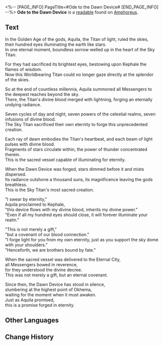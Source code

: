 <%-- [PAGE_INFO]
PageTitle=#Ode to the Dawn Device#
[END_PAGE_INFO] --%>
{{Readable Infobox
|id           = 531
|partIds      = 190859
|title        = 
|image        = Item Ode to the Dawn Device.png
|world        = Amphoreus
|parts        = 1
|author       = <!--to be added-->
|description  = A collection of poems singing praises of the Dawn Device, considered essential reading for all priests serving Aquila.
|part1        = Ode to the Dawn Device
|source1      = {{cx|Source missing}}
|characters   = Aquila; Kephale
|factions     = Okhema
}}
'''Ode to the Dawn Device''' is a [[readable]] found on [[Amphoreus]].
<!--
==Location==
{{Map Embed|<map name>|<marker id>}}
-->
==Text==
In the Golden Age of the gods, Aquila, the Titan of light, ruled the skies, their hundred eyes illuminating the earth like stars.<br />
In one eternal moment, boundless sorrow welled up in the heart of the Sky Titan.

For they had sacrificed its brightest eyes, bestowing upon Kephale the flames of wisdom.<br />
Now this Worldbearing Titan could no longer gaze directly at the splendor of the skies.

So at the end of countless millennia, Aquila summoned all Messengers to the deepest reaches beyond the sky.<br />
There, the Titan's divine blood merged with lightning, forging an eternally undying radiance.

Seven cycles of day and night, seven powers of the celestial realms, seven infusions of divine blood.<br />
The Sky Titan sacrificed their own eternity to forge this unprecedented creation.

Each ray of dawn embodies the Titan's heartbeat, and each beam of light pulses with divine blood.<br />
Fragments of stars circulate within, the power of thunder concentrated therein.<br />
This is the sacred vessel capable of illuminating for eternity.

When the Dawn Device was forged, stars dimmed before it and mists dispersed.<br />
Its radiance outshone a thousand suns, its magnificence leaving the gods breathless.<br />
This is the Sky Titan's most sacred creation.

"I swear by eternity,"<br />
Aquila proclaimed to Kephale,<br />
"this device flows with my divine blood, inherits my divine power."<br />
"Even if all my hundred eyes should close, it will forever illuminate your realm."

"This is not merely a gift,"<br />
"but a covenant of our blood connection."<br />
"I forge light for you from my own eternity, just as you support the sky dome with your shoulders."<br />
"Henceforth, we are brothers bound by fate."

When the sacred vessel was delivered to the Eternal City,<br />
all Messengers bowed in reverence,<br />
for they understood the divine decree.<br />
This was not merely a gift, but an eternal covenant.

Since then, the Dawn Device has stood in silence,<br />
slumbering at the highest point of Okhema,<br />
waiting for the moment when it must awaken.<br />
Just as Aquila promised,<br />
this is a promise forged in eternity.

<!--
==Trivia==
* 
-->
==Other Languages==
{{Other Languages
|en   = Ode to the Dawn Device
|zhs  = 黎明机器颂
|zht  = 黎明機器頌
|ja   = 黎明のミハニの賛歌
|ko   = 여명 기계 송가
|es   = Oda al Dispositivo del Amanecer
|fr   = Ode à l'Instrument de l'aube
|ru   = Панегирик мехагелиосу
|th   = สดุดีเครื่องจักรรุ่งอรุณ
|vi   = Bài Ca Cỗ Máy Bình Minh
|de   = Ode an die Morgenrot-Maschine
|id   = Syair Perangkat Fajar
|pt   = Ode ao Dispositivo do Alvorecer
}}

==Change History==
{{Change History|3.3}}